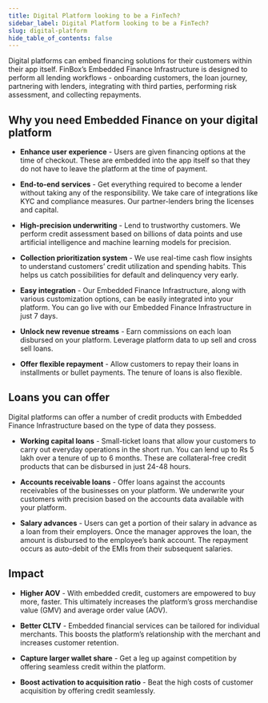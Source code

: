 ```yaml
---
title: Digital Platform looking to be a FinTech?
sidebar_label: Digital Platform looking to be a FinTech?
slug: digital-platform
hide_table_of_contents: false
---
```



Digital platforms can embed financing solutions for their customers within their app itself. FinBox’s Embedded Finance Infrastructure is designed to perform all lending workflows - onboarding customers, the loan journey, partnering with lenders, integrating with third parties, performing risk assessment, and collecting repayments.

## Why you need Embedded Finance on your digital platform

* **Enhance user experience** - Users are given financing options at the time of checkout. These are embedded into the app itself so that they do not have to leave the platform at the time of payment.

* **End-to-end services** - Get everything required to become a lender without taking any of the responsibility. We take care of integrations like KYC and compliance measures. Our partner-lenders bring the licenses and capital.

* **High-precision underwriting** - Lend to trustworthy customers. We perform credit assessment based on billions of data points and use artificial intelligence and machine learning models for precision.

* **Collection prioritization system** - We use real-time cash flow insights to understand customers’ credit utilization and spending habits. This helps us catch possibilities for default and delinquency very early.

* **Easy integration** - Our Embedded Finance Infrastructure, along with various customization options, can be easily integrated into your platform. You can go live with our Embedded Finance Infrastructure in just 7 days.

* **Unlock new revenue streams** - Earn commissions on each loan disbursed on your platform. Leverage platform data to up sell and cross sell loans.

* **Offer flexible repayment** - Allow customers to repay their loans in installments or bullet payments. The tenure of loans is also flexible. 

## Loans you can offer 

Digital platforms can offer a number of credit products with Embedded Finance Infrastructure based on the type of data they possess.

* **Working capital loans** - Small-ticket loans that allow your customers to carry out everyday operations in the short run. You can lend up to Rs 5 lakh over a tenure of up to 6 months. These are collateral-free credit products that can be disbursed in just 24-48 hours.

* **Accounts receivable loans** - Offer loans against the accounts receivables of the businesses on your platform. We underwrite your customers with precision based on the accounts data available with your platform.

* **Salary advances** - Users can get a portion of their salary in advance as a loan from their employers. Once the manager approves the loan, the amount is disbursed to the employee’s bank account. The repayment occurs as auto-debit of the EMIs from their subsequent salaries.

## Impact

* **Higher AOV** - With embedded credit, customers are empowered to buy more, faster. This ultimately increases the platform’s gross merchandise value (GMV) and average order value (AOV).

* **Better CLTV** - Embedded financial services can be tailored for individual merchants. This boosts the platform’s relationship with the merchant and increases customer retention. 

* **Capture larger wallet share** - Get a leg up against competition by offering seamless credit within the platform.

* **Boost activation to acquisition ratio** - Beat the high costs of customer acquisition by offering credit seamlessly. 